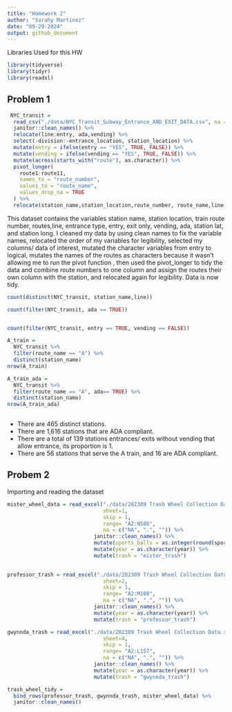 ```yaml
---
title: "Homework 2"
author: "Sarahy Martinez"
date: "09-29-2024"
output: github_document
---
```


Libraries Used for this HW
```r
library(tidyverse)
library(tidyr)
library(readxl)
```

## Problem 1


```r
 NYC_transit =
  read_csv("./data/NYC_Transit_Subway_Entrance_AND_EXIT_DATA.csv", na = c("NA", ".", "")) %>% 
  janitor::clean_names() %>% 
  relocate(line:entry, ada,vending) %>% 
  select(-division:-entrance_location, station_location) %>% 
  mutate(entry = ifelse(entry == "YES", TRUE, FALSE)) %>% 
  mutate(vending = ifelse(vending == "YES", TRUE, FALSE)) %>% 
  mutate(across(starts_with("route"), as.character)) %>% 
  pivot_longer(
    route1:route11,
    names_to = "route_number",
    values_to = "route_name",
    values_drop_na = TRUE
  ) %>% 
  relocate(station_name,station_location,route_number, route_name,line,entrance_type, entry, ada,vending)

```

This dataset contains the variables  station name, station location, train route number, routes,line, entrance type, entry, exit only, vending, ada, station lat, and station long. I cleaned my data by using clean names to fix the variable names, relocated the order of my variables for legibility, selected my columns/ data of interest, mutated the character variables from entry to logical, mutates the names of the routes as characters because it wasn't allowing me to run the pivot function , then used the pivot_longer to tidy the data and combine route numbers to one column  and assign the routes their own column with the station, and relocated again for legibility.  Data is now tidy.



```r
count(distinct(NYC_transit, station_name,line))

count(filter(NYC_transit, ada == TRUE))


count(filter(NYC_transit, entry == TRUE, vending == FALSE))

A_train =
  NYC_transit %>% 
  filter(route_name == "A") %>% 
  distinct(station_name) 
nrow(A_train)

A_train_ada =
  NYC_transit %>% 
  filter(route_name == "A", ada== TRUE) %>% 
  distinct(station_name) 
nrow(A_train_ada)
 
```

* There are 465 distinct stations.
* There are 1,616 stations that are ADA compliant. 
* There are a total of 139 stations entrances/ exits without vending that allow entrance, its proportion is 1. 
* There are 56 stations that serve the A train, and 16 are ADA compliant. 


## Probem 2


Importing and reading the dataset

```r

mister_wheel_data = read_excel("./data/202309 Trash Wheel Collection Data.xlsx", 
                               sheet=1,
                               skip = 1,
                               range= "A2:N586",
                               na = c("NA", ".", "")) %>% 
                            janitor::clean_names() %>% 
                            mutate(sports_balls = as.integer(round(sports_balls))) %>% 
                            mutate(year = as.character(year)) %>% 
                            mutate(trash = "mister_trash")
                        
```




```r

professor_trash = read_excel("./data/202309 Trash Wheel Collection Data.xlsx", 
                               sheet=2,
                               skip = 1,
                               range= "A2:M108",
                               na = c("NA", ".", "")) %>% 
                            janitor::clean_names() %>% 
                            mutate(year = as.character(year)) %>% 
                            mutate(trash = "professor_trash")


```



```r

gwynnda_trash = read_excel("./data/202309 Trash Wheel Collection Data.xlsx", 
                               sheet=4,
                               skip = 1,
                               range= "A2:L157",
                               na = c("NA", ".", "")) %>% 
                            janitor::clean_names() %>% 
                            mutate(year = as.character(year)) %>% 
                            mutate(trash = "gwynnda_trash")


```


```r

trash_wheel_tidy = 
  bind_rows(professor_trash, gwynnda_trash, mister_wheel_data) %>% 
  janitor::clean_names() 


```





















